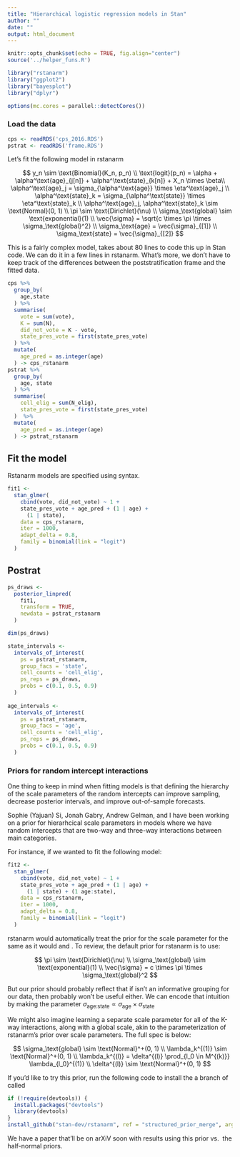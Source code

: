 ```yaml
---
title: "Hierarchical logistic regression models in Stan"
author: ""
date: ""
output: html_document
---
```


```r
knitr::opts_chunk$set(echo = TRUE, fig.align="center")
source('../helper_funs.R')
```

```r
library("rstanarm")
library("ggplot2")
library("bayesplot")
library("dplyr")
```

```r
options(mc.cores = parallel::detectCores())
```


### Load the data

```r
cps <- readRDS('cps_2016.RDS')
pstrat <- readRDS('frame.RDS')
```

Let's fit the following model in rstanarm

$$
y_n \sim \text{Binomial}(K_n, p_n) \\
\text{logit}(p_n) = \alpha + \alpha^\text{age}_{j[n]} +
\alpha^\text{state}_{k[n]} +
X_n \times \beta\\
\alpha^\text{age}_j = \sigma_{\alpha^\text{age}} \times \eta^\text{age}_j \\
\alpha^\text{state}_k = \sigma_{\alpha^\text{state}} \times \eta^\text{state}_k \\
\alpha^\text{age}_j, \alpha^\text{state}_k \sim \text{Normal}(0, 1) \\
\pi \sim \text{Dirichlet}(\nu) \\
\sigma_\text{global} \sim \text{exponential}(1) \\
\vec{\sigma} = \sqrt{c \times \pi \times \sigma_\text{global}^2} \\
\sigma_\text{age} = \vec{\sigma}_{[1]} \\
\sigma_\text{state} = \vec{\sigma}_{[2]}
$$

This is a fairly complex model, takes about 80 lines to code this up in Stan code.
We can do it in a few lines in rstanarm. What's more, we don't have to keep track
of the differences between the poststratification frame and the fitted data.

```r
cps %>%
  group_by(
    age,state
  ) %>%
  summarise(
    vote = sum(vote),
    K = sum(N),
    did_not_vote = K - vote,
    state_pres_vote = first(state_pres_vote)
  ) %>%
  mutate(
    age_pred = as.integer(age)
  ) -> cps_rstanarm
pstrat %>%
  group_by(
    age, state
  ) %>%
  summarise(
    cell_elig = sum(N_elig),
    state_pres_vote = first(state_pres_vote)
  )  %>%
  mutate(
    age_pred = as.integer(age)
  ) -> pstrat_rstanarm
```

## Fit the model

Rstanarm models are specified using \texttt{lmer4} syntax.

```r
fit1 <-
  stan_glmer(
    cbind(vote, did_not_vote) ~ 1 +
    state_pres_vote + age_pred + (1 | age) +
      (1 | state),
    data = cps_rstanarm,
    iter = 1000,
    adapt_delta = 0.8,
    family = binomial(link = "logit")
  )
```

## Postrat 

```r
ps_draws <- 
  posterior_linpred(
    fit1,
    transform = TRUE,
    newdata = pstrat_rstanarm
  )

dim(ps_draws)

state_intervals <-
  intervals_of_interest(
    ps = pstrat_rstanarm,
    group_facs = 'state',
    cell_counts = 'cell_elig',
    ps_reps = ps_draws,
    probs = c(0.1, 0.5, 0.9)
  )
    
age_intervals <-
  intervals_of_interest(
    ps = pstrat_rstanarm,
    group_facs = 'age',
    cell_counts = 'cell_elig',
    ps_reps = ps_draws,
    probs = c(0.1, 0.5, 0.9)
  )
```

### Priors for random intercept interactions

One thing to keep in mind when fitting models is that
defining the hierarchy of the scale parameters of the
random intercepts can improve sampling, decrease 
posterior intervals, and improve out-of-sample
forecasts.

Sophie (Yajuan) Si, Jonah Gabry, Andrew Gelman, and I have
been working on a prior for hierarhcical scale parameters
in models where we have random intercepts that are two-way
and three-way interactions between main categories.

For instance, if we wanted to fit the following model:

```r
fit2 <-
  stan_glmer(
    cbind(vote, did_not_vote) ~ 1 +
    state_pres_vote + age_pred + (1 | age) +
      (1 | state) + (1 age:state),
    data = cps_rstanarm,
    iter = 1000,
    adapt_delta = 0.8,
    family = binomial(link = "logit")
  )
```

rstanarm would automatically treat the prior for the scale parameter for \texttt{age:state}
the same as it would \texttt{state} and \texttt{age}. To review, the default prior for
rstanarm is to use:

$$
\pi \sim \text{Dirichlet}(\nu) \\
\sigma_\text{global} \sim \text{exponential}(1) \\
\vec{\sigma} = c \times \pi \times \sigma_\text{global}^2
$$

But our prior should probably reflect that if \texttt{age} isn't an informative 
grouping for our data, then \texttt{age:state} probably won't be useful either. 
We can encode that intuition by making the parameter $\sigma_\text{age:state}
\propto \sigma_\text{age} \times \sigma_\text{state}$

We might also imagine learning a separate scale parameter for all of the K-way
interactions, along with a global scale, akin to the parameterization of rstanarm's
prior over scale parameters. The full spec is below:

$$
\sigma_\text{global} \sim \text{Normal}^+(0, 1) \\
\lambda_k^{(1)} \sim \text{Normal}^+(0, 1) \\
\lambda_k^{(l)} = \delta^{(l)} \prod_{l_0 \in M^{(k)}} \lambda_{l_0}^{(1)} \\
\delta^{(l)} \sim \text{Normal}^+(0, 1)
$$

If you'd like to try this prior, run the following code to install the 
a branch of \texttt{rstanarm} called \texttt{structured\_prior}

```r
if (!require(devtools)) {
  install.packages("devtools")
  library(devtools)
}
install_github("stan-dev/rstanarm", ref = "structured_prior_merge", args = "--preclean", build_vignettes = FALSE)
```

We have a paper that'll be on arXiV soon with results using this prior vs. 
the half-normal priors.